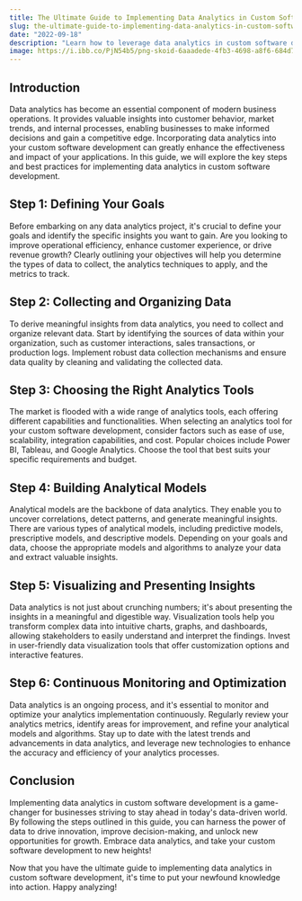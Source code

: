 ```yaml
---
title: The Ultimate Guide to Implementing Data Analytics in Custom Software Development
slug: the-ultimate-guide-to-implementing-data-analytics-in-custom-software-development
date: "2022-09-18"
description: "Learn how to leverage data analytics in custom software development and take your business to new heights!"
image: https://i.ibb.co/PjN54b5/png-skoid-6aaadede-4fb3-4698-a8f6-684d7786b067-sktid-a48cca56-e6da-484e-a814-9c849652bcb3-skt-2023-0.png
---
```


## Introduction

Data analytics has become an essential component of modern business operations. It provides valuable insights into customer behavior, market trends, and internal processes, enabling businesses to make informed decisions and gain a competitive edge. Incorporating data analytics into your custom software development can greatly enhance the effectiveness and impact of your applications. In this guide, we will explore the key steps and best practices for implementing data analytics in custom software development.

## Step 1: Defining Your Goals

Before embarking on any data analytics project, it's crucial to define your goals and identify the specific insights you want to gain. Are you looking to improve operational efficiency, enhance customer experience, or drive revenue growth? Clearly outlining your objectives will help you determine the types of data to collect, the analytics techniques to apply, and the metrics to track.

## Step 2: Collecting and Organizing Data

To derive meaningful insights from data analytics, you need to collect and organize relevant data. Start by identifying the sources of data within your organization, such as customer interactions, sales transactions, or production logs. Implement robust data collection mechanisms and ensure data quality by cleaning and validating the collected data.

## Step 3: Choosing the Right Analytics Tools

The market is flooded with a wide range of analytics tools, each offering different capabilities and functionalities. When selecting an analytics tool for your custom software development, consider factors such as ease of use, scalability, integration capabilities, and cost. Popular choices include Power BI, Tableau, and Google Analytics. Choose the tool that best suits your specific requirements and budget.

## Step 4: Building Analytical Models

Analytical models are the backbone of data analytics. They enable you to uncover correlations, detect patterns, and generate meaningful insights. There are various types of analytical models, including predictive models, prescriptive models, and descriptive models. Depending on your goals and data, choose the appropriate models and algorithms to analyze your data and extract valuable insights.

## Step 5: Visualizing and Presenting Insights

Data analytics is not just about crunching numbers; it's about presenting the insights in a meaningful and digestible way. Visualization tools help you transform complex data into intuitive charts, graphs, and dashboards, allowing stakeholders to easily understand and interpret the findings. Invest in user-friendly data visualization tools that offer customization options and interactive features.

## Step 6: Continuous Monitoring and Optimization

Data analytics is an ongoing process, and it's essential to monitor and optimize your analytics implementation continuously. Regularly review your analytics metrics, identify areas for improvement, and refine your analytical models and algorithms. Stay up to date with the latest trends and advancements in data analytics, and leverage new technologies to enhance the accuracy and efficiency of your analytics processes.

## Conclusion

Implementing data analytics in custom software development is a game-changer for businesses striving to stay ahead in today's data-driven world. By following the steps outlined in this guide, you can harness the power of data to drive innovation, improve decision-making, and unlock new opportunities for growth. Embrace data analytics, and take your custom software development to new heights!

Now that you have the ultimate guide to implementing data analytics in custom software development, it's time to put your newfound knowledge into action. Happy analyzing!
